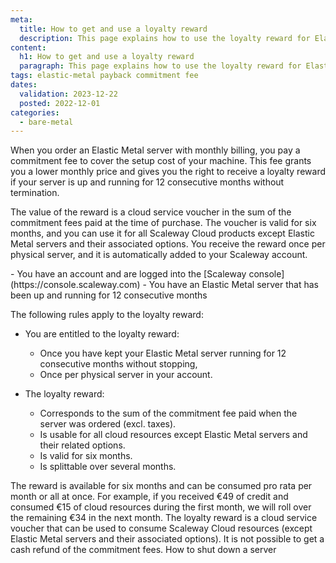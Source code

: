 ```yaml
---
meta:
  title: How to get and use a loyalty reward
  description: This page explains how to use the loyalty reward for Elastic Metal servers
content:
  h1: How to get and use a loyalty reward
  paragraph: This page explains how to use the loyalty reward for Elastic Metal servers
tags: elastic-metal payback commitment fee
dates:
  validation: 2023-12-22
  posted: 2022-12-01
categories:
  - bare-metal
---
```



When you order an Elastic Metal server with monthly billing, you pay a commitment fee to cover the setup cost of your machine. This fee grants you a lower monthly price and gives you the right to receive a loyalty reward if your server is up and running for 12 consecutive months without termination.

The value of the reward is a cloud service voucher in the sum of the commitment fees paid at the time of purchase. The voucher is valid for six months, and you can use it for all Scaleway Cloud products except Elastic Metal servers and their associated options. You receive the reward once per physical server, and it is automatically added to your Scaleway account.

<Message type="requirement">
  - You have an account and are logged into the [Scaleway console](https://console.scaleway.com)
  - You have an Elastic Metal server that has been up and running for 12 consecutive months
</Message>

The following rules apply to the loyalty reward:

* You are entitled to the loyalty reward:
   * Once you have kept your Elastic Metal server running for 12 consecutive months without stopping,
   * Once per physical server in your account.

* The loyalty reward:
   * Corresponds to the sum of the commitment fee paid when the server was ordered (excl. taxes).
   * Is usable for all cloud resources except Elastic Metal servers and their related options.
   * Is valid for six months.
   * Is splittable over several months.

<Message type="tip">
  The reward is available for six months and can be consumed pro rata per month or all at once. For example, if you received €49 of credit and consumed €15 of cloud resources during the first month, we will roll over the remaining €34 in the next month.

</Message>

<Message type="important">
  The loyalty reward is a cloud service voucher that can be used to consume Scaleway Cloud resources (except Elastic Metal servers and their associated options). It is not possible to get a cash refund of the commitment fees.
</Message>

<Navigation title="See Also">
  <PreviousButton to="/bare-metal/elastic-metal/how-to/shutdown-server/">How to shut down a server</PreviousButton>
</Navigation>